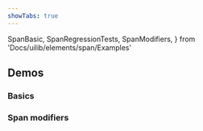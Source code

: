 ```yaml
---
showTabs: true
---
```


  SpanBasic,
  SpanRegressionTests,
  SpanModifiers,
} from 'Docs/uilib/elements/span/Examples'

## Demos

### Basics

<SpanBasic />

### Span modifiers

<SpanModifiers />

<VisibleWhenVisualTest>
  <SpanRegressionTests />
</VisibleWhenVisualTest>
